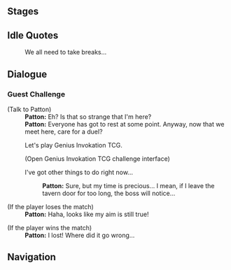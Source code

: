 {{Description|Certified player [[Patton]]. The doorman at the [[Angel's Share]]. He sometimes plays a game of cards as a form of rest from his fatiguing work. However, he habitually recommends the wines available at the tavern even while playing.|[[Map]] description}}
{{Genius Invokation TCG Character Stages Intro}}

==Stages==
{{Genius Invokation TCG Stages/Detailed|Patton}}

==Idle Quotes==
{{Dialogue start}}
:{{DIcon|Idle}} We all need to take breaks...
{{Dialogue end}}

==Dialogue==
===Guest Challenge===
{{Dialogue start}}
;(Talk to Patton)
:'''Patton:''' Eh? Is that so strange that I'm here?
:'''Patton:''' Everyone has got to rest at some point. Anyway, now that we meet here, care for a duel?
:{{DIcon}} Let's play Genius Invokation TCG.
:;(Open Genius Invokation TCG challenge interface)
:{{DIcon}} I've got other things to do right now...
::'''Patton:''' Sure, but my time is precious... I mean, if I leave the tavern door for too long, the boss will notice...

;(If the player loses the match)
:'''Patton:''' Haha, looks like my aim is still true!

;(If the player wins the match)
:'''Patton:''' I lost! Where did it go wrong...
{{Dialogue end}}

==Navigation==
{{Genius Invokation TCG Stages Navbox}}